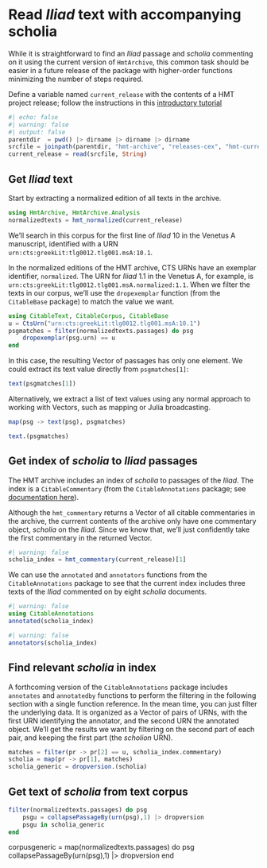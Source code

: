 # Read *Iliad* text with accompanying scholia

::: {.callout-note title="This should be easier"}
While it is straightforward to find an *Iliad* passage and *scholia* commenting on it using the current version of `HmtArchive`, this common task should be easier in a future release of the package with higher-order functions minimizing the number of steps required.
:::


::: {.callout-tip title="Follow along"}
Define a variable named `current_release` with the contents of a HMT project release; follow the instructions in this [introductory tutorial](../tutorials/analyze.qmd)
:::


```julia
#| echo: false
#| warning: false
#| output: false
parentdir  = pwd() |> dirname |> dirname |> dirname
srcfile = joinpath(parentdir, "hmt-archive", "releases-cex", "hmt-current.cex")
current_release = read(srcfile, String)
```


## Get *Iliad* text

Start by extracting a normalized edition of all texts in the archive.

```julia
using HmtArchive, HmtArchive.Analysis
normalizedtexts = hmt_normalized(current_release)
```

We'll search in this corpus for the first line of *Iliad* 10 in the Venetus A manuscript, identified with a URN `urn:cts:greekLit:tlg0012.tlg001.msA:10.1`.

In the normalized editions of the HMT archive, CTS URNs have an exemplar identifier, `normalized`. The URN for *Iliad* 1.1 in the Venetus A, for example, is `urn:cts:greekLit:tlg0012.tlg001.msA.normalized:1.1`.  When we filter the texts in our corpus, we'll use the `dropexemplar` function (from the `CitableBase` package) to match the value we want.

```julia
using CitableText, CitableCorpus, CitableBase
u = CtsUrn("urn:cts:greekLit:tlg0012.tlg001.msA:10.1")
psgmatches = filter(normalizedtexts.passages) do psg
    dropexemplar(psg.urn) == u
end
```

In this case, the resulting Vector of passages has only one element. We could extract its text value directly from `psgmatches[1]`:

```julia
text(psgmatches[1])
```

Alternatively, we extract a list of text values using any normal approach to working with Vectors, such as mapping or Julia broadcasting.


```julia
map(psg -> text(psg), psgmatches)
```

```julia
text.(psgmatches)
```

## Get index of *scholia* to *Iliad* passages

The HMT archive includes an index of *scholia* to passages of the *Iliad*. The index is a `CitableCommentary` (from the `CitableAnnotations` package; see [documentation here](https://neelsmith.quarto.pub/citableannotations/)).


Although the `hmt_commentary` returns a Vector of all citable commentaries in the archive, the currrent contents of the archive only have one commentary object, *scholia* on the *Iliad*. Since we know that, we'll just confidently take the first commentary in the returned Vector.

```julia
#| warning: false
scholia_index = hmt_commentary(current_release)[1]
```

We can use the  `annotated` and `annotators` functions from the `CitableAnnotations` package to see that the current index includes three texts of the *Iliad* commented on by eight *scholia* documents.

```julia
#| warning: false
using CitableAnnotations
annotated(scholia_index)
```

```julia
#| warning: false
annotators(scholia_index)
```


## Find relevant *scholia* in index



A forthcoming version of the `CitableAnnotations` package includes `annotates` and `annotatedby` functions to perform the filtering in the following section with a single function reference. In the mean time, you can just filter the underlying data. It is organized as a Vector of pairs of URNs, with the first URN identifying the annotator, and the second URN the annotated object. We'll get the results we want by filtering on the second part of each pair, and keeping the first part (the *scholion* URN).

```julia
matches = filter(pr -> pr[2] == u, scholia_index.commentary) 
scholia = map(pr -> pr[1], matches)
scholia_generic = dropversion.(scholia)
```


## Get text of *scholia* from text corpus


```julia
filter(normalizedtexts.passages) do psg
    psgu = collapsePassageBy(urn(psg),1) |> dropversion
    psgu in scholia_generic
end
```


corpusgeneric = map(normalizedtexts.passages) do psg
       collapsePassageBy(urn(psg),1) |> dropversion
       end
